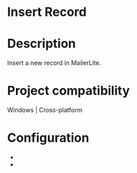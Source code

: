 ﻿# Insert Record

# Description

Insert a new record in MailerLite.

# Project compatibility

Windows | Cross-platform

# Configuration

* 
*
